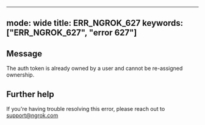 
---
mode: wide
title: ERR_NGROK_627
keywords: ["ERR_NGROK_627", "error 627"]
---

## Message
The auth token is already owned by a user and cannot be re-assigned ownership.




## Further help
If you're having trouble resolving this error, please reach out to [support@ngrok.com](mailto:support@ngrok.com?subject=Help%20with%20ERR_NGROK_627)

